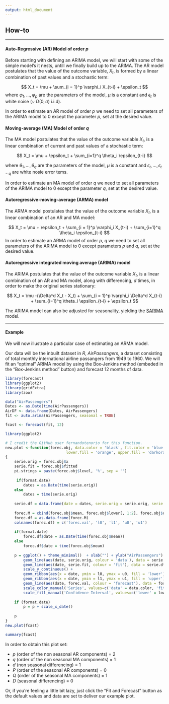 ```yaml
---
output: html_document
---
```


## How-to
***

#### Auto-Regressive (AR) Model of order *p*

Before starting with defining an ARIMA model, we will start with some of the simple model's it nests, untill we finally build up to the ARIMA. The AR model postulates that the value of the outcome variable, $X_t$, is formed by a linear combination of past values and a stochastic term:

$$
X_t = \mu + \sum_{i = 1}^p \varphi_i X_{t-i} + \epsilon_t
$$
where $\varphi_1,..., \varphi_p$ are the parameters of the model, $\mu$ is a constant and $\epsilon_t$ is white noise (~ $D(0,\sigma)$ i.i.d).

In order to estimate an AR model of order *p* we need to set all parameters of the ARIMA model to 0 except the parameter *p*, set at the desired value.

#### Moving-average (MA) Model of order *q*

The MA model postulates that the value of the outcome variable $X_t$, is a linear combination of current and past values of a stochastic term:

$$
X_t = \mu + \epsilon_t + \sum_{i=1}^q \theta_i \epsilon_{t-i}
$$

where $\theta_1,..., \theta_q$ are the parameters of the model, $\mu$ is a constant and $\epsilon_t,..., \epsilon_{t-q}$ are white nosie error tems. 

In order to estimate an MA model of order *q* we need to set all parameters of the ARIMA model to 0 except the parameter *q*, set at the desired value.

#### Autoregressive-moving-average (ARMA) model

The ARMA model postulates that the value of the outcome variable $X_t$, is a linear combination of an AR and MA model:

$$
X_t = \mu + \epsilon_t + \sum_{i = 1}^p \varphi_i X_{t-i} + \sum_{i=1}^q \theta_i \epsilon_{t-i}
$$
In order to estimate an ARMA model of order *p*, *q* we need to set all parameters of the ARIMA model to 0 except parameters *p* and *q*, set at the desired value.

#### Autoregressive integrated moving average (ARIMA) model

The ARIMA postulates that the value of the outcome variable $X_t$, is a linear combination of an AR and MA model, along with differencing, *d* times, in order to make the original series stationary:

$$
X_t = \mu -(\Delta^d X_t - X_t) + \sum_{i = 1}^p \varphi_i \Delta^d X_{t-i} + \sum_{i=1}^q \theta_i \epsilon_{t-i} + \epsilon_t
$$

The ARIMA model can also be adjusted for seasonality, yielding the [SARIMA](./sarima.png) model.

***

#### Example

We will now illustrate a particular case of estimating an ARMA model. 

Our data will be the inbuilt dataset in *R*, *AirPassangers*, a dataset consisting of total monthly international airline passangers from 1949 to 1960. We will fit an "optimal" ARIMA model by using the Box-Jenkins method (embeded in the "Box-Jenkins method" button) and forecast 12 months of data.

```r
library(forecast)
library(ggplot2)
library(gridExtra)
library(zoo)

data("AirPassengers")
Dates <- as.Date(time(AirPassengers))
AirDF <- data.frame(Dates, AirPassengers)
fit <- auto.arima(AirPassengers, seasonal = TRUE)

fcast <- forecast(fit, 12)
```

```r
library(ggplot2)

# I credit the GitHub user fernandotenorio for this function.
new.plot <-function(forec.obj, data.color = 'black', fit.color = 'blue', forec.color = 'red',
                           lower.fill = 'orange', upper.fill = 'darkorange', format.date = F)
{
    serie.orig = forec.obj$x
    serie.fit = forec.obj$fitted
    pi.strings = paste(forec.obj$level, '%', sep = '')
    
     if(format.date)
        dates = as.Date(time(serie.orig))
    else
        dates = time(serie.orig)
    
    serie.df = data.frame(date = dates, serie.orig = serie.orig, serie.fit = serie.fit)
    
    forec.M = cbind(forec.obj$mean, forec.obj$lower[, 1:2], forec.obj$upper[, 1:2])
    forec.df = as.data.frame(forec.M)
    colnames(forec.df) = c('forec.val', 'l0', 'l1', 'u0', 'u1')
    
    if(format.date)
        forec.df$date = as.Date(time(forec.obj$mean))
    else
        forec.df$date = time(forec.obj$mean)
    
    p = ggplot() + theme_minimal()  + xlab("") + ylab("AirPassengers") +
        geom_line(aes(date, serie.orig, colour = 'data'), data = serie.df) + 
        geom_line(aes(date, serie.fit, colour = 'fit'), data = serie.df) + 
        scale_y_continuous() +
        geom_ribbon(aes(x = date, ymin = l0, ymax = u0, fill = 'lower'), data = forec.df, alpha = I(0.4)) + 
        geom_ribbon(aes(x = date, ymin = l1, ymax = u1, fill = 'upper'), data = forec.df, alpha = I(0.3)) + 
        geom_line(aes(date, forec.val, colour = 'forecast'), data = forec.df) + 
        scale_color_manual('Series', values=c('data' = data.color, 'fit' = fit.color, 'forecast' = forec.color), labels = c("Original Data", "Fitted Values", "Forecast") ) + 
        scale_fill_manual('Confidence Interval', values=c('lower' = lower.fill, 'upper' = upper.fill), labels = pi.strings)
    
    if (format.date)
        p = p + scale_x_date()
    
    p
}
new.plot(fcast)

summary(fcast)
```

In order to obtain this plot set:

- *p* (order of the non seasonal AR components) = 2
- *q* (order of the non seasonal  MA components) = 1
- *d* (non seasonal differencing) = 1
- *P* (order of the seasonal AR components) = 0
- *Q* (order of the seasonal MA components) = 1
- *D* (seasonal differencing) = 0

Or, if you're feeling a little bit lazy, just click the "Fit and Forecast" button as the default values and data are set to deliver our example plot.